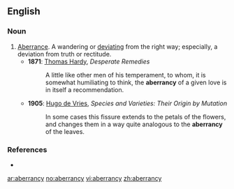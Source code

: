 ==English==

===Noun===
{{en-noun|aberrancies}}

# [[aberrance|Aberrance]]. A wandering or [[deviate|deviating]] from the right way; especially, a deviation from truth or rectitude.
#* '''1871''': [[w:Thomas Hardy|Thomas Hardy]], ''Desperate Remedies''
#*: A little like other men of his temperament, to whom, it is somewhat humiliating to think, the '''aberrancy''' of a given love is in itself a recommendation.
#* '''1905''': [[w:Hugo de Vries|Hugo de Vries]], ''Species and Varieties: Their Origin by Mutation''
#*: In some cases this fissure extends to the petals of the flowers, and changes them in a way quite analogous to the '''aberrancy''' of the leaves.

===References===
* {{R:Century 1911}}

[[ar:aberrancy]]
[[no:aberrancy]]
[[vi:aberrancy]]
[[zh:aberrancy]]